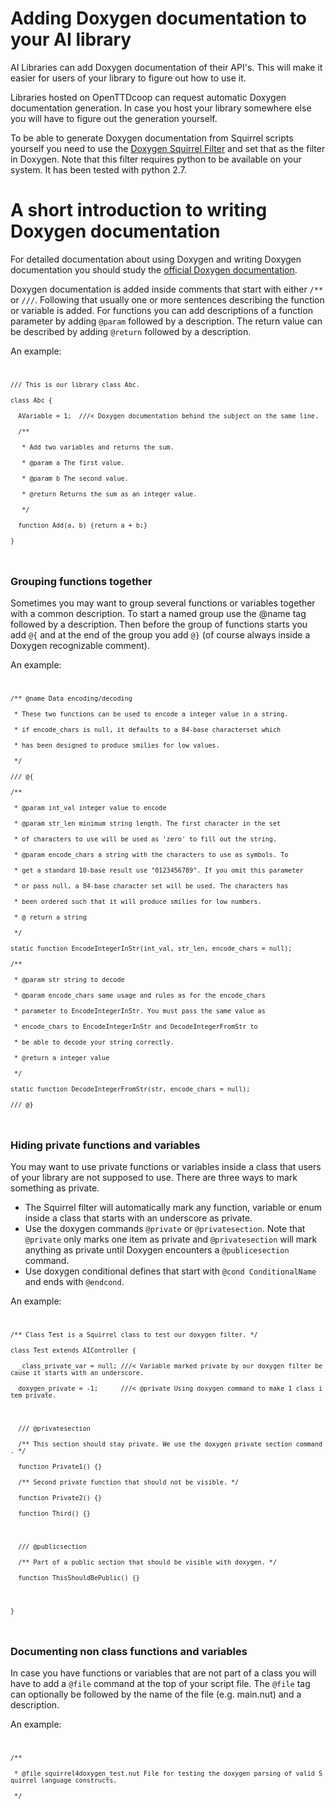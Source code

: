 {{en/Development/Script/Navigation}}

= Adding Doxygen documentation to your AI library =

AI Libraries can add Doxygen documentation of their API's. This will make it easier for users of your library to figure out how to use it.

Libraries hosted on OpenTTDcoop can request automatic Doxygen documentation generation. In case you host your library somewhere else you will have to figure out the generation yourself.

To be able to generate Doxygen documentation from Squirrel scripts yourself you need to use the [http://dev.openttdcoop.org/projects/squirrel2doxygen Doxygen Squirrel Filter] and set that as the filter in Doxygen. Note that this filter requires python to be available on your system. It has been tested with python 2.7.

= A short introduction to writing Doxygen documentation =
For detailed documentation about using Doxygen and writing Doxygen documentation you should study the [http://www.stack.nl/~dimitri/doxygen/manual/index.html official Doxygen documentation].

Doxygen documentation is added inside comments that start with either <code>/**</code> or <code>///</code>.
Following that usually one or more sentences describing the function or variable is added.
For functions you can add descriptions of a function parameter by adding <code>@param</code> followed by a description. The return value can be described by adding <code>@return</code> followed by a description.

An example:    
<code>
 /// This is our library class Abc.
 class Abc {
   AVariable = 1;  ///< Doxygen documentation behind the subject on the same line.
   /**
    * Add two variables and returns the sum.
    * @param a The first value.
    * @param b The second value.
    * @return Returns the sum as an integer value.
    */
   function Add(a, b) {return a + b;}
 }
</code>

=== Grouping functions together ===
Sometimes you may want to group several functions or variables together with a common description. To start a named group use the @name tag followed by a description. Then before the group of functions starts you add <code>@{</code> and at the end of the group you add <code>@}</code> (of course always inside a Doxygen recognizable comment).

An example:
<code>
 /** @name Data encoding/decoding
  * These two functions can be used to encode a integer value in a string.
  * if encode_chars is null, it defaults to a 84-base characterset which
  * has been designed to produce smilies for low values. 
  */
 /// @{
 /** 
  * @param int_val integer value to encode
  * @param str_len minimum string length. The first character in the set
  * of characters to use will be used as 'zero' to fill out the string.
  * @param encode_chars a string with the characters to use as symbols. To
  * get a standard 10-base result use "0123456789". If you omit this parameter
  * or pass null, a 84-base character set will be used. The characters has
  * been ordered such that it will produce smilies for low numbers.
  * @ return a string
  */
 static function EncodeIntegerInStr(int_val, str_len, encode_chars = null);
 /**
  * @param str string to decode
  * @param encode_chars same usage and rules as for the encode_chars 
  * parameter to EncodeIntegerInStr. You must pass the same value as
  * encode_chars to EncodeIntegerInStr and DecodeIntegerFromStr to
  * be able to decode your string correctly.
  * @return a integer value
  */
 static function DecodeIntegerFromStr(str, encode_chars = null);
 /// @}
</code>

=== Hiding private functions and variables ===
You may want to use private functions or variables inside a class that users of your library are not supposed to use.
There are three ways to mark something as private.
* The Squirrel filter will automatically mark any function, variable or enum inside a class that starts with an underscore as private.
* Use the doxygen commands <code>@private</code> or <code>@privatesection</code>. Note that <code>@private</code> only marks one item as private and <code>@privatesection</code> will mark anything as private until Doxygen encounters a <code>@publicesection</code> command.
* Use doxygen conditional defines that start with <code>@cond ConditionalName</code> and ends with <code>@endcond</code>.

An example:
<code>
 /** Class Test is a Squirrel class to test our doxygen filter. */
 class Test extends AIController {
   _class_private_var = null; ///< Variable marked private by our doxygen filter because it starts with an underscore.
   doxygen_private = -1;      ///< @private Using doxygen command to make 1 class item private.
 
   /// @privatesection
   /** This section should stay private. We use the doxygen private section command. */
   function Private1() {}
   /** Second private function that should not be visible. */
   function Private2() {}
   function Third() {}
 
   /// @publicsection
   /** Part of a public section that should be visible with doxygen. */
   function ThisShouldBePublic() {}
 
 }
</code>

=== Documenting non class functions and variables ===
In case you have functions or variables that are not part of a class you will have to add a <code>@file</code> command at the top of your script file.
The <code>@file</code> tag can optionally be followed by the name of the file (e.g. main.nut) and a description.

An example:
<code>
 /**
  * @file squirrel4doxygen_test.nut File for testing the doxygen parsing of valid Squirrel language constructs.
  */
</code>